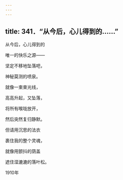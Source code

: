 ```yaml
---
---
---
```

title: 341．“从今后，心儿得到的……”
---




从今后，心儿得到的

唯一的快乐之源——

坚定不移地坠落吧，

神秘莫测的喷泉。

就像一束束光线，

高高升起，又坠落，

将所有喉咙放开，

然后突然复归静默。

但请用沉思的法衣

裹住我的整个灵魂，

就像用颤抖的荫盖

遮住湿漉漉的落叶松。

1910年